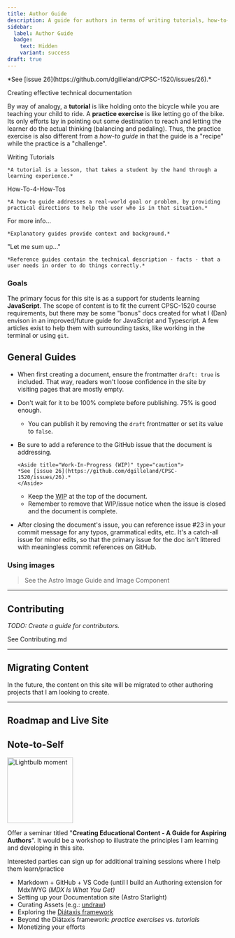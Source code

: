 ```yaml
---
title: Author Guide
description: A guide for authors in terms of writing tutorials, how-to-guides, explanations, and references.
sidebar:
  label: Author Guide
  badge: 
    text: Hidden
    variant: success
draft: true
---
```



<Aside title="Work-In-Progress (WIP)" type="caution">
*See [issue 26](https://github.com/dgilleland/CPSC-1520/issues/26).*
</Aside>

<LinkButton target="_blank" icon='external' href="https://developer.mozilla.org/en-US/blog/technical-writing/">Creating effective technical documentation</LinkButton>

By way of analogy, a **tutorial** is like holding onto the bicycle while you are teaching your child to ride. A **practice exercise** is like letting go of the bike. Its only efforts lay in pointing out some destination to reach and letting the learner do the actual thinking (balancing and pedaling). Thus, the practice exercise is also different from a *how-to guide* in that the guide is a "recipe" while the practice is a "challenge".

<CardGrid>
  <Card title="Tutorials" icon="pen">
    <LinkButton variant="primary" icon="pen" iconPlacement="start" href="/CPSC-1520/about/writing-tutorials">Writing Tutorials</LinkButton>

    *A tutorial is a lesson, that takes a student by the hand through a learning experience.*
  </Card>
  <Card title="How-To Guides" icon="open-book">
    <LinkButton variant="secondary" icon="open-book" iconPlacement="start" href="/CPSC-1520/about/writing-how-to-guides">How-To-4-How-Tos</LinkButton>

    *A how-to guide addresses a real-world goal or problem, by providing practical directions to help the user who is in that situation.*
  </Card>
  <Card title="Explanations" icon="document">
    <LinkButton variant="secondary" icon="document" iconPlacement="start" href="/CPSC-1520/about/writing-explanations">For more info...</LinkButton>

    *Explanatory guides provide context and background.*
  </Card>
  <Card title="References" icon="comment">
    <LinkButton variant="secondary" icon="comment" iconPlacement="start" href="/CPSC-1520/about/writing-reference-docs">"Let me sum up..."</LinkButton>

    *Reference guides contain the technical description - facts - that a user needs in order to do things correctly.*
  </Card>
</CardGrid>

### Goals

The primary focus for this site is as a support for students learning **JavaScript**. The scope of content is to fit the current CPSC-1520 course requirements, but there may be some "bonus" docs created for what I (Dan) envison in an improved/future guide for JavaScript and Typescript. A few articles exist to help them with surrounding tasks, like working in the terminal or using `git`.

## General Guides

- When first creating a document, ensure the frontmatter `draft: true` is included. That way, readers won't loose confidence in the site by visiting pages that are mostly empty.
- Don't wait for it to be 100% complete before publishing. 75% is good enough.
  - You can publish it by removing the `draft` frontmatter or set its value to `false`.
- Be sure to add a reference to the GitHub issue that the document is addressing.

  ```mdx
  <Aside title="Work-In-Progress (WIP)" type="caution">
  *See [issue 26](https://github.com/dgilleland/CPSC-1520/issues/26).*
  </Aside>
  ```

  - Keep the <abbr title="Work In Progress">WIP</abbr> at the top of the document.
  - Remember to remove that WIP/issue notice when the issue is closed and the document is complete.
- After closing the document's issue, you can reference issue #23 in your commit message for any typos, grammatical edits, etc. It's a catch-all issue for minor edits, so that the primary issue for the doc isn't littered with meaningless commit references on GitHub.

### Using images

> See the Astro <LinkButton href="https://docs.astro.build/en/guides/images/" target="_blank" variant='minimal' icon="external">Image Guide</LinkButton> and <LinkButton href="https://docs.astro.build/en/reference/modules/astro-assets/" target="_blank" variant='minimal' icon="external">Image Component</LinkButton>

----

## Contributing

*TODO: Create a guide for contributors.*

<LinkButton variant="secondary" icon="external" href="https://contributing.md/" target="_blank">See Contributing.md</LinkButton>

----

## Migrating Content

In the future, the content on this site will be migrated to other authoring projects that I am looking to create.

----

## Roadmap and Live Site

<CardGrid>
  <LinkCard title="See the Roadmap" href="https://github.com/dgilleland/CPSC-1520/issues/1" target="_blank" />
  <LinkCard title="Open Live Site" href="https://dgilleland.github.io/CPSC-1520/about/start-here/" target="_blank" />
</CardGrid>

## Note-to-Self

<Aside type="tip" title="Seminar">
  <Image src={idea} alt="Lightbulb moment" class="float-right ml-3" width="150"/>

  Offer a seminar titled "**Creating Educational Content - A Guide for Aspiring Authors**". It would be a workshop to illustrate the principles I am learning and developing in this site.

  Interested parties can sign up for additional training sessions where I help them learn/practice

  - Markdown + GitHub + VS Code (until I build an Authoring extension for MdxIWYG *(MDX Is What You Get)*
  - Setting up your Documentation site (Astro Starlight)
  - Curating Assets (e.g.: [undraw](https://undraw.co))
  - Exploring the [Diátaxis framework](https://diataxis.fr/start-here/#the-four-kinds-of-documentation)
  - Beyond the Diátaxis framework: *practice exercises* vs. *tutorials*
  - Monetizing your efforts
</Aside>
